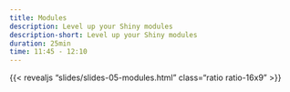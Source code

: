 ```yaml
---
title: Modules
description: Level up your Shiny modules
description-short: Level up your Shiny modules
duration: 25min
time: 11:45 - 12:10
---
```


{{< revealjs "slides/slides-05-modules.html" class="ratio ratio-16x9" >}}